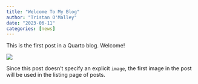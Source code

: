 ```yaml
---
title: "Welcome To My Blog"
author: "Tristan O'Malley"
date: "2023-06-11"
categories: [news]
---
```


This is the first post in a Quarto blog. Welcome!

![](thumbnail.jpg)

Since this post doesn't specify an explicit `image`, the first image in the post will be used in the listing page of posts.
